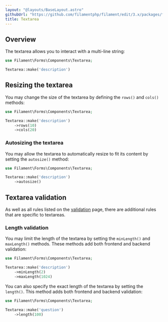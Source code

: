```yaml
---
layout: "@layouts/BaseLayout.astro"
githubUrl: "https://github.com/filamentphp/filament/edit/3.x/packages/forms/docs/03-fields/15-textarea.md"
title: Textarea
---
```


## Overview

The textarea allows you to interact with a multi-line string:

```php
use Filament\Forms\Components\Textarea;

Textarea::make('description')
```

<AutoScreenshot name="forms/fields/textarea/simple" alt="Textarea" version="3.x" />

## Resizing the textarea

You may change the size of the textarea by defining the `rows()` and `cols()` methods:

```php
use Filament\Forms\Components\Textarea;

Textarea::make('description')
    ->rows(10)
    ->cols(20)
```

### Autosizing the textarea

You may allow the textarea to automatically resize to fit its content by setting the `autosize()` method:

```php
use Filament\Forms\Components\Textarea;

Textarea::make('description')
    ->autosize()
```

## Textarea validation

As well as all rules listed on the [validation](../validation) page, there are additional rules that are specific to textareas.

### Length validation

You may limit the length of the textarea by setting the `minLength()` and `maxLength()` methods. These methods add both frontend and backend validation:

```php
use Filament\Forms\Components\Textarea;

Textarea::make('description')
    ->minLength(2)
    ->maxLength(1024)
```

You can also specify the exact length of the textarea by setting the `length()`. This method adds both frontend and backend validation:

```php
use Filament\Forms\Components\Textarea;

Textarea::make('question')
    ->length(100)
```
